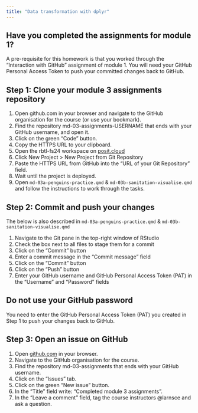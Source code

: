 ```yaml
---
title: "Data transformation with dplyr"
---
```


::: {.callout-important}
## Have you completed the assignments for module 1?
A pre-requisite for this homework is that you worked through the "Interaction with GitHub" assignment of module 1. You will need your GitHub Personal Access Token to push your committed changes back to GitHub. 
:::

## Step 1: Clone your module 3 assignments repository

1. Open github.com in your browser and navigate to the GitHub organisation for the course (or use your bookmark).
2. Find the repository md-03-assignments-USERNAME that ends with your GitHub username, and open it.
3. Click on the green "Code" button.
4. Copy the HTTPS URL to your clipboard.
5. Open the rbtl-fs24 workspace on [posit.cloud](https://posit.cloud/spaces/484002/content/all?sort=name_asc)
6. Click New Project > New Project from Git Repository
7. Paste the HTTPS URL from GitHub into the "URL of your Git Repository" field.
8. Wait until the project is deployed.
9. Open `md-03a-penguins-practice.qmd` & `md-03b-sanitation-visualise.qmd` and follow the instructions to work through the tasks.

## Step 2: Commit and push your changes 

The below is also described in `md-03a-penguins-practice.qmd` & `md-03b-sanitation-visualise.qmd`

1. Navigate to the Git pane in the top-right window of RStudio
2. Check the box next to all files to stage them for a commit
3. Click on the "Commit" button
4. Enter a commit message in the "Commit message" field
5. Click on the "Commit" button
6. Click on the "Push" button
7. Enter your GitHub username and GitHub Personal Access Token (PAT) in the "Username" and "Password" fields

::: callout-important
## Do not use your GitHub password

You need to enter the GitHub Personal Access Token (PAT) you created in Step 1 to push your changes back to GitHub.
:::

## Step 3: Open an issue on GitHub

1. Open [github.com](https://github.com/) in your browser.
2. Navigate to the GitHub organisation for the course.
3. Find the repository md-03-assignments that ends with your GitHub username.
4. Click on the "Issues" tab.
5. Click on the green "New issue" button.
6. In the "Title" field write: "Completed module 3 assignments".
7. In the "Leave a comment" field, tag the course instructors @larnsce and ask a question.

